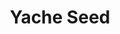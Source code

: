 ---
title: "Yache Seed"
meta_title: "Yache Seed craft"
description: "Craft de Yache Seed"
rank: "b"
draft: false
name: "Yache Seed"
recipe_img: "https://wiki.pokexgames.com/images/f/f1/Yache_Seed.png"
level: 70
craft_time: 1800
result: 1
value_npc: 1
ingredients:
  - name: "Major Seed Bag"
    quantity: 1
    item_img: "https://wiki.pokexgames.com/images/d/d4/Major_Seed_Bag.png"
    value_npc: 1
  - name: "Ice Blocks"
    quantity: 10
    item_img: "https://wiki.pokexgames.com/images/e/e2/Ice_Blocks.png"
    value_npc: 1
  - name: "Condensed Grass"
    quantity: 20
    item_img: "https://wiki.pokexgames.com/images/c/ce/Condensed_Grass.png"
    value_npc: 1
---